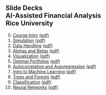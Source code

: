 ## Slide Decks<br>AI-Assisted Financial Analysis<br>Rice University<br>

0. [Course Intro](0-intro.html){target="_blank"} [(pdf)](pdfs/0-intro.pdf){target="_blank"} <br>
1. [Simulation](1-simulation.html){target="_blank"} [(pdf)](pdfs/1-simulation.pdf){target="_blank"} <br>
2. [Data Handling](2-data.html){target="_blank"} [(pdf)](pdfs/2-data.pdf){target="_blank"} <br>
3. [Alphas and Betas](3-alphas_betas.html){target="_blank"} [(pdf)](pdfs/3-alphas_betas.pdf){target="_blank"} <br>
4. [Visualization](4-visualization.html){target="_blank"} [(pdf)](pdfs/4-visualization.pdf){target="_blank"} <br>
5. [Optimal Portfolios](5-portfolios.html){target="_blank"} [(pdf)](pdfs/5-portfolios.pdf){target="_blank"} <br>
6. [Autocorrelation and Autoregression](6-autoregression.html){target="_blank"} [(pdf)](pdfs/5-autoregression.pdf){target="_blank"} <br>
7. [Intro to Machine Learning](7-linear.html){target="_blank"} [(pdf)](pdfs/7-linear.pdf){target="_blank"} <br>
8. [Trees and Forests](8-trees.html){target="_blank"} [(pdf)](pdfs/8-trees.pdf){target="_blank"} <br>
9. [Classification](9-classification.html){target="_blank"} [(pdf)](pdfs/9-classification.pdf){target="_blank"} <br>
10. [Neural Networks](10-nets.html){target="_blank"} [(pdf)](pdfs/10-nets.pdf){target="_blank"} <br>
